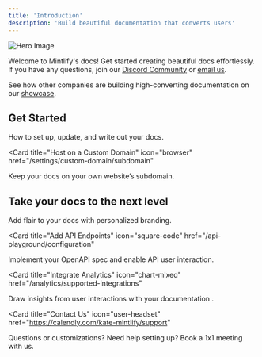 ```yaml
---
title: 'Introduction'
description: 'Build beautiful documentation that converts users'
---
```


![Hero Image](https://mintlify-assets.b-cdn.net/intro-hero.png)

Welcome to Mintlify's docs! Get started creating beautiful docs effortlessly. If you have any questions, join our [Discord Community](https://discord.com/invite/MPNgtSZkgK) or [email us](mailto:kate@mintlify.com).

See how other companies are building high-converting documentation on our
[showcase](https://mintlify.com/showcase).

## Get Started

<CardGroup cols={2}>
<Card title="Quickstart" icon="timer" href="/quickstart">
  How to set up, update, and write out your docs.
</Card>

<Card
  title="Host on a Custom Domain"
  icon="browser"
  href="/settings/custom-domain/subdomain"
>
  Keep your docs on your own website’s subdomain.
</Card>

</CardGroup>

## Take your docs to the next level

<CardGroup cols={2}>

<Card title="Style Your Docs" icon="paintbrush" href="/settings/global">
  Add flair to your docs with personalized branding.
</Card>

<Card
  title="Add API Endpoints"
  icon="square-code"
  href="/api-playground/configuration"
>
  Implement your OpenAPI spec and enable API user interaction.
</Card>

<Card
  title="Integrate Analytics"
  icon="chart-mixed"
  href="/analytics/supported-integrations"
>
  Draw insights from user interactions with your documentation .
</Card>

<Card
  title="Contact Us"
  icon="user-headset"
  href="https://calendly.com/kate-mintlify/support"
>
  Questions or customizations? Need help setting up? Book a 1x1 meeting with us.
</Card>

</CardGroup>
